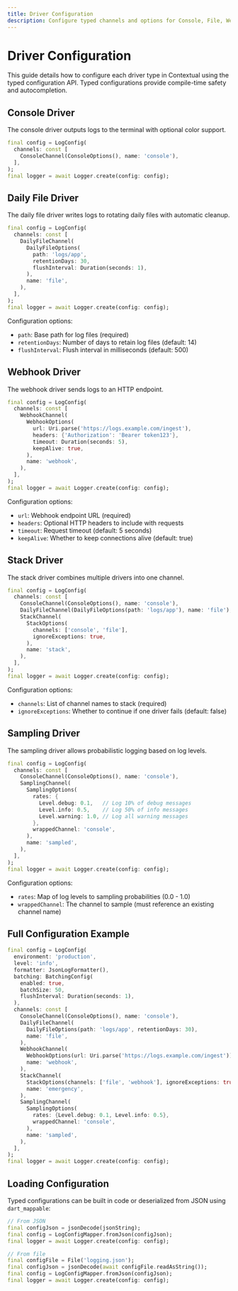 ```yaml
---
title: Driver Configuration
description: Configure typed channels and options for Console, File, Webhook, and more.
---
```


# Driver Configuration

This guide details how to configure each driver type in Contextual using the typed configuration API. Typed configurations provide compile-time safety and autocompletion.

## Console Driver

The console driver outputs logs to the terminal with optional color support.

```dart
final config = LogConfig(
  channels: const [
    ConsoleChannel(ConsoleOptions(), name: 'console'),
  ],
);
final logger = await Logger.create(config: config);
```

## Daily File Driver

The daily file driver writes logs to rotating daily files with automatic cleanup.

```dart
final config = LogConfig(
  channels: const [
    DailyFileChannel(
      DailyFileOptions(
        path: 'logs/app',
        retentionDays: 30,
        flushInterval: Duration(seconds: 1),
      ),
      name: 'file',
    ),
  ],
);
final logger = await Logger.create(config: config);
```

Configuration options:
- `path`: Base path for log files (required)
- `retentionDays`: Number of days to retain log files (default: 14)
- `flushInterval`: Flush interval in milliseconds (default: 500)

## Webhook Driver

The webhook driver sends logs to an HTTP endpoint.

```dart
final config = LogConfig(
  channels: const [
    WebhookChannel(
      WebhookOptions(
        url: Uri.parse('https://logs.example.com/ingest'),
        headers: {'Authorization': 'Bearer token123'},
        timeout: Duration(seconds: 5),
        keepAlive: true,
      ),
      name: 'webhook',
    ),
  ],
);
final logger = await Logger.create(config: config);
```

Configuration options:
- `url`: Webhook endpoint URL (required)
- `headers`: Optional HTTP headers to include with requests
- `timeout`: Request timeout (default: 5 seconds)
- `keepAlive`: Whether to keep connections alive (default: true)

## Stack Driver

The stack driver combines multiple drivers into one channel.

```dart
final config = LogConfig(
  channels: const [
    ConsoleChannel(ConsoleOptions(), name: 'console'),
    DailyFileChannel(DailyFileOptions(path: 'logs/app'), name: 'file'),
    StackChannel(
      StackOptions(
        channels: ['console', 'file'],
        ignoreExceptions: true,
      ),
      name: 'stack',
    ),
  ],
);
final logger = await Logger.create(config: config);
```

Configuration options:
- `channels`: List of channel names to stack (required)
- `ignoreExceptions`: Whether to continue if one driver fails (default: false)

## Sampling Driver

The sampling driver allows probabilistic logging based on log levels.

```dart
final config = LogConfig(
  channels: const [
    ConsoleChannel(ConsoleOptions(), name: 'console'),
    SamplingChannel(
      SamplingOptions(
        rates: {
          Level.debug: 0.1,   // Log 10% of debug messages
          Level.info: 0.5,    // Log 50% of info messages
          Level.warning: 1.0, // Log all warning messages
        },
        wrappedChannel: 'console',
      ),
      name: 'sampled',
    ),
  ],
);
final logger = await Logger.create(config: config);
```

Configuration options:
- `rates`: Map of log levels to sampling probabilities (0.0 - 1.0)
- `wrappedChannel`: The channel to sample (must reference an existing channel name)

## Full Configuration Example

```dart
final config = LogConfig(
  environment: 'production',
  level: 'info',
  formatter: JsonLogFormatter(),
  batching: BatchingConfig(
    enabled: true,
    batchSize: 50,
    flushInterval: Duration(seconds: 1),
  ),
  channels: const [
    ConsoleChannel(ConsoleOptions(), name: 'console'),
    DailyFileChannel(
      DailyFileOptions(path: 'logs/app', retentionDays: 30),
      name: 'file',
    ),
    WebhookChannel(
      WebhookOptions(url: Uri.parse('https://logs.example.com/ingest')),
      name: 'webhook',
    ),
    StackChannel(
      StackOptions(channels: ['file', 'webhook'], ignoreExceptions: true),
      name: 'emergency',
    ),
    SamplingChannel(
      SamplingOptions(
        rates: {Level.debug: 0.1, Level.info: 0.5},
        wrappedChannel: 'console',
      ),
      name: 'sampled',
    ),
  ],
);
final logger = await Logger.create(config: config);
```

## Loading Configuration

Typed configurations can be built in code or deserialized from JSON using `dart_mappable`:

```dart
// From JSON
final configJson = jsonDecode(jsonString);
final config = LogConfigMapper.fromJson(configJson);
final logger = await Logger.create(config: config);

// From file
final configFile = File('logging.json');
final configJson = jsonDecode(await configFile.readAsString());
final config = LogConfigMapper.fromJson(configJson);
final logger = await Logger.create(config: config);
```
